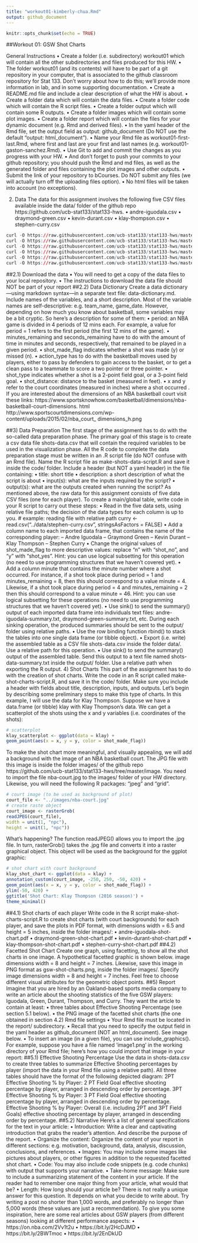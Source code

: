 ```yaml
---
title: "workout01-kimberly-chua.Rmd"
output: github_document
---
```


```r
knitr::opts_chunk$set(echo = TRUE)
```

##Workout 01: GSW Shot Charts

General Instructions
• Create a folder (i.e. subdirectory) workout01 which will contain all the other subdirectories
and files produced for this HW.
• The folder workout01 (and its contents) will have to be part of a git repository in
your computer, that is associated to the github classroom repository for Stat 133.
Don’t worry about how to do this; we’ll provide more information in lab, and in some
supporting documentation.
• Create a README.md file and include a clear description of what the HW is about.
• Create a folder data which will contain the data files. 
• Create a folder code which will contain the R script files.
• Create a folder output which will contain some R outputs.
• Create a folder images which will contain some plot images.
• Create a folder report which will contain the files for your dynamic document (e.g.
Rmd and derived files).
• In the yaml header of the Rmd file, set the output field as output: github_document
(Do NOT use the default "output: html_document").
• Name your Rmd file as workout01-first-last.Rmd, where first and last are your
first and last names (e.g. workout01-gaston-sanchez.Rmd).
• Use Git to add and commit the changes as you progress with your HW.
• And don’t forget to push your commits to your github repository; you should push the
Rmd and md files, as well as the generated folder and files containing the plot images
and other outputs.
• Submit the link of your repository to bCourses. Do NOT submit any files (we will
actually turn off the uploading files option).
• No html files will be taken into account (no exceptions).

2) Data
The data for this assignment involves the following five CSV files available inside the data/
folder of the github repo https://github.com/ucb-stat133/stat133-hws.
• andre-iguodala.csv
• draymond-green.csv
• kevin-durant.csv
• klay-thompson.csv
• stephen-curry.csv
```r
curl -O https://raw.githubusercontent.com/ucb-stat133/stat133-hws/master/data/andre-iguodala.csv
curl -O https://raw.githubusercontent.com/ucb-stat133/stat133-hws/master/data/draymond-green.csv
curl -O https://raw.githubusercontent.com/ucb-stat133/stat133-hws/master/data/kevin-durant.csv
curl -O https://raw.githubusercontent.com/ucb-stat133/stat133-hws/master/data/klay-thompson.csv
curl -O https://raw.githubusercontent.com/ucb-stat133/stat133-hws/master/data/stephen-curry.csv
curl -O https://raw.githubusercontent.com/ucb-stat133/stat133-hws/master/data/nba2018-players-dictionary.md
```
##2.1) Download the data
• You will need to get a copy of the data files to your local repository.
• The instructions to download the data file should NOT be part of your report
##2.2) Data Dictionary
Create a data dictionary—using markdown syntax—in a separate text file: data-dictionary.md.
Include names of the variables, and a short description. Most of the variable names are
self-descriptive: e.g. team_name, game_date. However, depending on how much you know
about basketball, some variables may be a bit cryptic. So here’s a description for some of
them:
• period: an NBA game is divided in 4 periods of 12 mins each. For example, a value
for period = 1 refers to the first period (the first 12 mins of the game).
• minutes_remaining and seconds_remaining have to do with the amount of time in
minutes and seconds, respectively, that remained to be played in a given period.
• shot_made_flag indicates whether a shot was made (y) or missed (n).
• action_type has to do with the basketball moves used by players, either to pass by
defenders to gain access to the basket, or to get a clean pass to a teammate to score a
two pointer or three pointer.
• shot_type indicates whether a shot is a 2-point field goal, or a 3-point field goal.
• shot_distance: distance to the basket (measured in feet).
• x and y refer to the court coordinates (measured in inches) where a shot occurred .
If you are interested about the dimensions of an NBA basketball court visit these links:
https://www.sportsknowhow.com/basketball/dimensions/nba-basketball-court-dimensions.
html
http://www.sportscourtdimensions.com/wp-content/uploads/2015/02/nba_court_
dimensions_h.png

##3) Data Preparation
The first stage of the assignment has to do with the so-called data preparation phase. The
primary goal of this stage is to create a csv data file shots-data.csv that will contain the
required variables to be used in the visualization phase.
All the R code to complete the data preparation stage must be written in an .R script file
(do NOT confuse with an Rmd file). Name the R script file as make-shots-data-script.R
and save it inside the code/ folder. Include a header (but NOT a yaml header) in the file
containing:
• title: short title
• description: a short description of what the script is about
• input(s): what are the inputs required by the script?
• output(s): what are the outputs created when running the script?
As mentioned above, the raw data for this assignment consists of five data CSV files (one for
each player). To create a main/global table, write code in your R script to carry out these
steps:
• Read in the five data sets, using relative file paths; the decision of the data types for
each column is up to you.
# example: reading file with relative path
curry <- read.csv("../data/stephen-curry.csv", stringsAsFactors = FALSE)
• Add a column name to each imported data frame, that contains the name of the
corresponding player:
– Andre Iguodala
– Graymond Green
– Kevin Durant
– Klay Thompson
– Stephen Curry
• Change the original values of shot_made_flag to more descriptive values: replace "n"
with "shot_no", and "y" with "shot_yes". Hint: you can use logical subsetting for
this operation (no need to use programming structures that we haven’t covered yet).
• Add a column minute that contains the minute number where a shot occurred. For
instance, if a shot took place during period = 1 and minutes_remaining = 8, then
this should correspond to a value minute = 4. Likewise, if a shot took place during
period = 4 and minutes_remaining = 2 then this should correspond to a value
minute = 46. Hint: you can use logical subsetting for these operations (no need to use
programming structures that we haven’t covered yet).
• Use sink() to send the summary() output of each imported data frame into individuals
text files: andre-iguodala-summary.txt, draymond-green-summary.txt, etc. During
each sinking operation, the produced summaries should be sent to the output/
folder using relative paths.
• Use the row binding function rbind() to stack the tables into one single data frame
(or tibble object).
• Export (i.e. write) the assembled table as a CSV file shots-data.csv inside the folder
data/. Use a relative path for this operation.
• Use sink() to send the summary() output of the assembled table. Send this output to
a text file named shots-data-summary.txt inside the output/ folder. Use a relative
path when exporting the R output.
4) Shot Charts
This part of the assignment has to do with the creation of shot charts. Write the code in
an R script called make-shot-charts-script.R, and save it in the code/ folder. Make sure
you include a header with fields about title, description, inputs, and outputs.
Let’s begin by describing some preliminary steps to make this type of charts. In this example,
I will use the data for Klay Thompson. Suppose we have a data.frame (or tibble) klay with
Klay Thompson’s data. We can get a scatterplot of the shots using the x and y variables
(i.e. coordinates of the shots):
```r
# scatterplot
klay_scatterplot <- ggplot(data = klay) +
geom_point(aes(x = x, y = y, color = shot_made_flag))
```
To make the shot chart more meaningful, and visually appealing, we will add a background
with the image of an NBA basketball court. The JPG file with this image is inside the folder
images/ of the github repo https://github.com/ucb-stat133/stat133-hws/tree/master/image.
You need to import the file nba-court.jpg to the images/ folder of your HW directory.
Likewise, you will need the following R packages: "jpeg" and "grid".
```r
# court image (to be used as background of plot)
court_file <- "../images/nba-court.jpg"
# create raste object
court_image <- rasterGrob(
readJPEG(court_file),
width = unit(1, "npc"),
height = unit(1, "npc"))
```
What’s happening? The function readJPEG() allows you to import the .jpg file. In turn,
rasterGrob() takes the .jpg file and converts it into a raster graphical object. This object
will be used as the background for the ggplot graphic:
```r
# shot chart with court background
klay_shot_chart <- ggplot(data = klay) +
annotation_custom(court_image, -250, 250, -50, 420) +
geom_point(aes(x = x, y = y, color = shot_made_flag)) +
ylim(-50, 420) +
ggtitle('Shot Chart: Klay Thompson (2016 season)') +
theme_minimal()
```
##4.1) Shot charts of each player
Write code in the R script make-shot-charts-script.R to create shot charts (with court
backgrounds) for each player, and save the plots in PDF format, with dimensions width =
6.5 and height = 5 inches, inside the folder images/:
• andre-iguodala-shot-chart.pdf
• draymond-green-shot-chart.pdf
• kevin-durant-shot-chart.pdf
• klay-thompson-shot-chart.pdf
• stephen-curry-shot-chart.pdf
##4.2) Facetted Shot Chart
Create one graph, using facetting, to show all the shot charts in one image. A hypothetical
facetted graphic is shown below.
image dimensions width = 8 and height = 7 inches.
Likewise, save this image in PNG format as gsw-shot-charts.png, inside the folder images/.
Specify image dimensions width = 8 and height = 7 inches.
Feel free to choose different visual attributes for the geometric object points.
##5) Report
Imagine that you are hired by an Oakland-based sports media company to write an article
about the shooting statistics of the five GSW players: Iguodala, Green, Durant, Thompson,
and Curry.
They want the article to contain at least:
• three tables about Effective Shooting Percentage (see section 5.1 below).
• the PNG image of the facetted shot charts (the one obtained in section 4.2)
Rmd file settings
• Your Rmd file must be located in the report/ subdirectory.
• Recall that you need to specify the output field in the yaml header as github_document
(NOT an html_document). See image below.
• To insert an image (in a given file), you can use include_graphics(). For example,
suppose you have a file named 'image1.png' in the working directory of your Rmd file;
here’s how you could import that image in your report:
##5.1) Effective Shooting Percentage
Use the data in shots-data.csv to create three tables to summarize Effective Shooting
percentages by player (import the data in your Rmd file using a relative path).
All three tables should have the format of the following depicted diagram:
2PT Effective Shooting % by Player: 2 PT Field Goal effective shooting percentage by
player, arranged in descending order by percentage.
3PT Effective Shooting % by Player: 3 PT Field Goal effective shooting percentage by
player, arranged in descending order by percentage.
Effective Shooting % by Player: Overall (i.e. including 2PT and 3PT Field Goals)
effective shooting percentage by player, arranged in descending order by percentage.
##5.2) Narrative
Here’s a list of general specifications for the text in your article:
• Introduction: Write a clear and captivating introduction that grabs the reader’s
attention. And describe the purpose of the report.
• Organize the content: Organize the content of your report in different sections:
e.g. motivation, background, data, analysis, discussion, conclusions, and references.
• Images: You may include some images like pictures about players, or other figures in
addition to the requested facetted shot chart.
• Code: You may also include code snippets (e.g. code chunks) with output that supports
your narrative.
• Take-home message: Make sure to include a summarizing statement of the content
in your article. If the reader had to remember one major thing from your article, what
would that be?
• Length: How long should your article be? There is not really a unique answer for this
question. It depends on what you decide to write about. Try writing a post no shorter
than 1,000 words, and preferably no longer than 5,000 words (these values are just a
recommendation).
To give you some inspiration, here are some real articles about GSW players (from different
seasons) looking at different performance aspects:
• https://on.nba.com/2Vv1t2u
• https://bit.ly/2HcDJMD
• https://bit.ly/2BWTmoc
• https://bit.ly/2EnDkUD